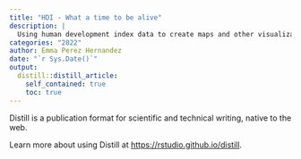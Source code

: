 ```yaml
---
title: "HDI - What a time to be alive"
description: |
  Using human development index data to create maps and other visualizations.
categories: "2022"
author: Emma Perez Hernandez
date: "`r Sys.Date()`"
output:
  distill::distill_article:
    self_contained: true
    toc: true
---
```


Distill is a publication format for scientific and technical writing, native to the web.

Learn more about using Distill at <https://rstudio.github.io/distill>.


